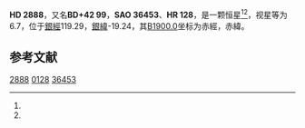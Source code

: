 {{Starbox begin
| name = HD 2888
}}
{{Starbox observe
| epoch = [[J2000.0|J2000.0]]
| constell = {{星座名待查}}<ref name=SIMBAD>{{cite web
 | url=http://simbad.u-strasbg.fr/simbad/sim-id?Ident=HR+128
 | title =Pulsating variable Star
 | publisher=Centre de Données astronomiques de Strasbourg
 | work=SIMBAD
 | accessdate=2012-07-13}}</ref><ref name=DATA>{{cite web
 | url=http://vizier.u-strasbg.fr/viz-bin/VizieR-5?-out.add=.&-source=5050&-corr=PK=HR&-out.max=9999&HR=128
 | title=VizieR Detailed Page
 | accessdate=2012-07-13
 | archive-date=2016-03-05
 | archive-url=https://web.archive.org/web/20160305090652/http://vizier.u-strasbg.fr/viz-bin/VizieR-5?-out.add=.&-source=5050&-corr=PK=HR&-out.max=9999&HR=128
 | dead-url=no
 }}</ref>
| 星官 = 
| ra = {{RA|0|32|26.8}}<ref name=SIMBAD /><ref name=DATA />
| dec = {{DEC|+43|29|41}}<ref name=SIMBAD /><ref name=DATA />
| appmag_v = 6.7<ref name=SIMBAD /><ref name=DATA />
}}
{{Starbox character
| class = A1Vn<ref name=SIMBAD /><ref name=DATA />
| b-v = -0.01<ref name=SIMBAD /><ref name=DATA />
| u-b = -0.2<ref name=SIMBAD /><ref name=DATA />
| r-i = <ref name=SIMBAD /><ref name=DATA />
| variable = 
}}
{{Starbox astrometry
| radial_v = -0.2
| prop_mo_ra = -15
| parallax = 
| p_error = 
}}
{{Starbox catalog
| names =BD+42 99，[[SAO星表|SAO]] 36453，[[HD星表|HD]] 2888，[[HR星表|HR]] 128}}
{{Starbox reference |Simbad=HR+128}}
{{Starbox end}}

'''HD 2888'''，又名'''BD+42 99'''，'''SAO 36453'''、'''HR 128'''，是一颗恒星<ref name=SIMBAD /><ref name=DATA />，视星等为6.7，位于[[銀道座標系|銀經]]119.29，[[銀道座標系|銀緯]]-19.24，其[[B1900.0|B1900.0]]坐标为赤經{{RA|0|27|3}}，赤緯{{DEC|+42|-19.24|35}}。

== 参考文献 ==
{{reflist}}

{{star-stub}}

[[Category:HD和HDE天體|2888]]
[[Category:HR天體|0128]]
[[Category:SAO天體|36453]]